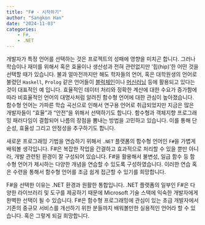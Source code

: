 ```yaml
---
title: "F# - 시작하기"
author: "Sangkon Han"
date: "2024-11-03"
categories: 
    - F#, 
    - .NET
---
```


개발자가 특정 언어를 선택하는 것은 프로젝트의 성패에 영향을 미치곤 합니다. 그러나 학습이나 재미를 위해서 혹은 효율이나 생산성과 전혀 관련없지만 '힙(hip)'한 어떤 것을 선택할 때가 있습니다. 불과 얼마전까지만 해도 학자들의 언어, 혹은 대학원생의 언어로 불렸던 `Haskell`, `Prolog` 같은 언어들이 [블럭체인](https://cardano.org/)이나 [머신러닝](https://arxiv.org/pdf/1805.10872) 등에 활용되고 있다는 것이 대표적인 예 입니다. 효율적인 데이터 처리와 정확한 계산에 대한 수요가 증가함에 따라 비효율적인 언어의 대명사처럼 알려진 함수형 언어에 대한 관심이 높아졌습니다. 함수형 언어는 가파른 학습 곡선으로 인해서 연구용 언어로 취급되었지만 지금은 많은 개발자들이 "효율"과 "안전"을 위해서 선택하기도 합니다. 함수형과 객체지향 프로그래밍 패러다임이 결합되어 나름의 장점을 뽐내는 방법을 고민하고 있습니다. 이를 통해 단순성, 효율성 그리고 안정성을 추구하기도 합니다.

새로운 프로그래밍 기법을 연습하기 위해서 `.NET` 플랫폼의 함수형 언어인 `F#`을 가볍게 배워볼 생각입니다. F#은 복잡한 작업을 간결하고 효과적으로 처리할 수 있을 뿐만 아니라, 개발 관련된 환경이 잘 구성되어 있습니다. F#을 활용해서 불변성, 일급 함수 등 함수형 언어가 제시하는 다양한 개념을 연습할 수 있도록 구성하였습니다. 이러한 연습 혹은 수련을 통해서 함수형 언어를 조금 쉽게 접근할 수 있기를 희망합니다.

F#을 선택한 이유는 .NET 환경과 원활한 통합입니다. .NET 플랫폼의 일부인 F#은 다양한 라이브러리 및 도구를 제공하기 때문에 Microsoft 기술 스택에 익숙한 개발자에게 완벽한 선택이 될 수 있습니다. F#은 함수형 프로그래밍에 관심이 있는 초급 개발자에서 기존의 중규모 서비스를 개선하기 위한 분들까지 배워볼만한 실용적인 언어라 할 수 있습니다. 혹은 그렇게 되길 희망합니다.
